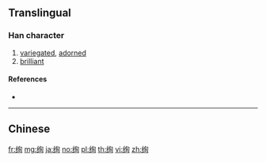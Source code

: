 {{character info/new}}
{{also|絢}}
==Translingual==

===Han character===
{{Han char|rn=120|rad=纟|as=06|sn=9|four=|canj=VMPA}}

# [[variegated]], [[adorned]]
# [[brilliant]]

====References====
* {{Han ref|kx=0944.251|hdz=53395.070|uh=7EDA|ud=32474}}

----

==Chinese==
{{zh-see|絢}}

[[fr:绚]]
[[mg:绚]]
[[ja:绚]]
[[no:绚]]
[[pl:绚]]
[[th:绚]]
[[vi:绚]]
[[zh:绚]]